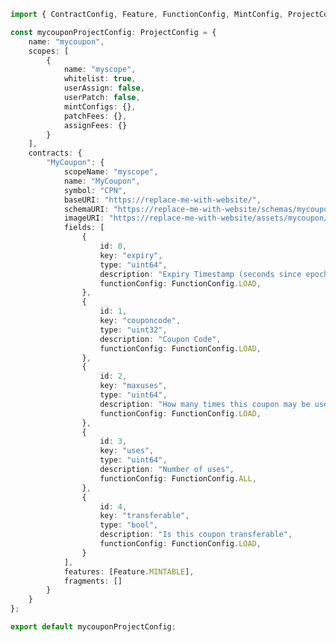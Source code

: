 ```typescript
import { ContractConfig, Feature, FunctionConfig, MintConfig, ProjectConfig } from "@patchworkdev/common/types";

const mycouponProjectConfig: ProjectConfig = {
    name: "mycoupon",
    scopes: [
        {
            name: "myscope",
            whitelist: true,
            userAssign: false,
            userPatch: false,
            mintConfigs: {},
            patchFees: {},
            assignFees: {}
        }
    ],
    contracts: {
        "MyCoupon": {
            scopeName: "myscope",
            name: "MyCoupon",
            symbol: "CPN",
            baseURI: "https://replace-me-with-website/",
            schemaURI: "https://replace-me-with-website/schemas/mycoupon.json",
            imageURI: "https://replace-me-with-website/assets/mycoupon/{tokenID}",
            fields: [
                {
                    id: 0,
                    key: "expiry",
                    type: "uint64",
                    description: "Expiry Timestamp (seconds since epoch)",
                    functionConfig: FunctionConfig.LOAD,
                },
                {
                    id: 1,
                    key: "couponcode",
                    type: "uint32",
                    description: "Coupon Code",
                    functionConfig: FunctionConfig.LOAD,
                },
                {
                    id: 2,
                    key: "maxuses",
                    type: "uint64",
                    description: "How many times this coupon may be used",
                    functionConfig: FunctionConfig.LOAD,
                },
                {
                    id: 3,
                    key: "uses",
                    type: "uint64",
                    description: "Number of uses",
                    functionConfig: FunctionConfig.ALL,
                },
                {
                    id: 4,
                    key: "transferable",
                    type: "bool",
                    description: "Is this coupon transferable",
                    functionConfig: FunctionConfig.LOAD,
                }
            ],
            features: [Feature.MINTABLE],
            fragments: []
        }
    }
};

export default mycouponProjectConfig;
```